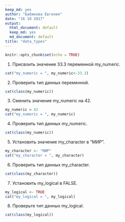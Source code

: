 ```yaml
---
keep_md: yes
author: "Бабикова Евгения"
date: "16 10 2017"
output:
  html_document: default
  keep_md: yes
  md_document: default
title: "data_types"
---
```


```r
knitr::opts_chunk$set(echo = TRUE)
```
1. Присвоить значение 33.3 переменной my_numeric.
```r
cat("my_numeric = ", my_numeric<-33.3)
```
2. Проверить тип данных переменной.
```r
cat(class(my_numeric))
```
3. Сменить значение my_numeric на 42.
```r
my_numeric = 42
cat("my_numeric = ", my_numeric)
```
4. Проверить тип данных my_numeric.
```r
cat(class(my_numeric))
```
5. Установить значение my_character в "МИР".
```r
my_character <- "МИР"
cat("my_character = ", my_character)
```
6. Проверить тип данных my_character.
```r
cat(class(my_character))
```
7. Установить my_logical в FALSE.
```r
my_logical <- TRUE
cat("my_logical = ", my_logical)
```
8. Проверьте тип данных my_logical.
```r
cat(class(my_logical))
```